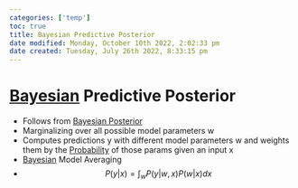 ```yaml
---
categories: ['temp']
toc: true
title: Bayesian Predictive Posterior
date modified: Monday, October 10th 2022, 2:02:33 pm
date created: Tuesday, July 26th 2022, 8:33:15 pm
---
```


# [Bayesian](Bayesian.qmd) Predictive Posterior
- Follows from [Bayesian Posterior](Bayesian%20Posterior.qmd)
- Marginalizing over all possible model parameters w
- Computes predictions y with different model parameters w and weights them by the [Probability](Probability.qmd) of those params given an input x
- [Bayesian](Bayesian.qmd) Model Averaging
- $$P(y|x) = \int_{w}P(y|w,x)P(w|x)dx$$




